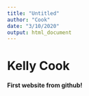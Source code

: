 ```yaml
---
title: "Untitled"
author: "Cook"
date: "3/10/2020"
output: html_document
---
```


# Kelly Cook
#### First website from github!


